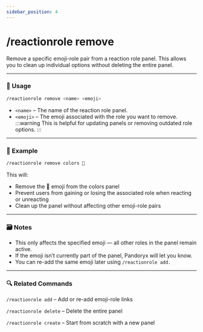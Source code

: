 ```yaml
---
sidebar_position: 4
---
```


# /reactionrole remove

Remove a specific emoji-role pair from a reaction role panel. This allows you to clean up individual options without deleting the entire panel.

<hr className="md-divider-gradient" />

### 💬 Usage
```bash
/reactionrole remove <name> <emoji>
```
- `<name>` – The name of the reaction role panel.
- `<emoji>` – The emoji associated with the role you want to remove.
:::warning
This is helpful for updating panels or removing outdated role options.
:::

<hr className="md-divider-gradient" />

### 📌 Example
```bash
/reactionrole remove colors 💙
```
This will:
- Remove the 💙 emoji from the colors panel
- Prevent users from gaining or losing the associated role when reacting or unreacting
- Clean up the panel without affecting other emoji-role pairs

<hr className="md-divider-gradient" />

### 🗃️ Notes
- This only affects the specified emoji — all other roles in the panel remain active.
- If the emoji isn’t currently part of the panel, Pandoryx will let you know.
- You can re-add the same emoji later using `/reactionrole add.`

<hr className="md-divider-gradient" />

### 🔍 Related Commands
`/reactionrole add` – Add or re-add emoji-role links

`/reactionrole delete` – Delete the entire panel

`/reactionrole create` – Start from scratch with a new panel